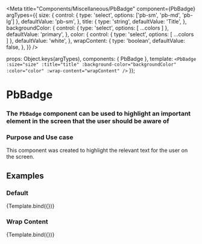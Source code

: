 
<Meta
 title="Components/Miscellaneous/PbBadge"
 component={PbBadge}
 argTypes={{
   size: {
     control: { type: 'select', options: ['pb-sm', 'pb-md', 'pb-lg'] },
     defaultValue: 'pb-sm',
   },
  title: {
    type: 'string',
    defaultValue: 'Title',
  },
  backgroundColor: {
    control: { type: 'select', options: [ ...colors ] },
    defaultValue: 'primary',
  },
  color: {
    control: { type: 'select', options: [ ...colors ] },
    defaultValue: 'white',
  },
  wrapContent: {
    type: 'boolean',
    defaultValue: false,
  },
 }}
/>

  props: Object.keys(argTypes),
  components: { PbBadge },
  template: `
    <PbBadge
      :size="size"
      :title="title"
      :background-color="backgroundColor"
      :color="color"
      :wrap-content="wrapContent"
    />
  `
});

# **PbBadge**
### The `PbBadge` component can be used to highlight an important element in the screen that the user should be aware of

### Purpose and Use case

This component was created to highlight the relevant text for the user on the screen.

## Examples

### Default

<Canvas>
  <Story name="Default">
    {Template.bind({})}
  </Story>
</Canvas>

### Wrap Content

<Canvas>
  <Story name="Wrap Content" args={{ wrapContent: true }}>
    {Template.bind({})}
  </Story>
</Canvas>
